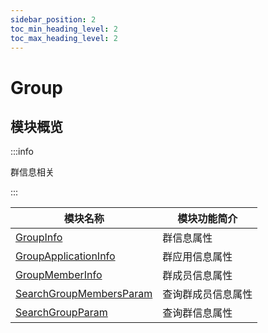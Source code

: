 ```yaml
---
sidebar_position: 2
toc_min_heading_level: 2
toc_max_heading_level: 2
---
```


# Group

## 模块概览

:::info

群信息相关

:::

| 模块名称                                                                     | 模块功能简介       |
| ---------------------------------------------------------------------------- | ------------------ |
| [GroupInfo](docs/sdks/Class/Group/GroupInfo.mdx)                             | 群信息属性         |
| [GroupApplicationInfo](docs/sdks/Class/Group/GroupApplicationInfo.mdx)       | 群应用信息属性     |
| [GroupMemberInfo](docs/sdks/Class/Group/GroupMemberInfo.mdx)                 | 群成员信息属性     |
| [SearchGroupMembersParam](docs/sdks/Class/Group/SearchGroupMembersParam.mdx) | 查询群成员信息属性 |
| [SearchGroupParam](docs/sdks/Class/Group/SearchGroupParam.mdx)               | 查询群信息属性     |
